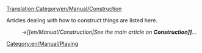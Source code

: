 [[Translation:Category/en/Manual/Construction]]

[[Category:en/Manual/Playing]]

Articles dealing with how to construct things are listed here.

:→''[[en/Manual/Construction|See the main article on '''Construction]]'''...''
